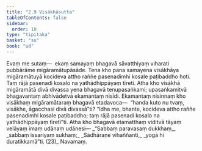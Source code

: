 ```yaml
---
title: "2.9 Visākhāsutta"
tableOfContents: false
sidebar:
  order: 10
type: "tipitaka"
basket: "su"
book: "ud"
---
```



<DynamicBreadcrumb />

<Division number="19" book="ud">

<Paragraph number="135" book="ud">
Evaṃ me sutaṃ—  ekaṃ samayaṃ bhagavā sāvatthiyaṃ viharati pubbārāme migāramātupāsāde. Tena kho pana samayena visākhāya migāramātuyā kocideva attho raññe pasenadimhi kosale paṭibaddho hoti. Taṃ rājā pasenadi kosalo na yathādhippāyaṃ tīreti.
</Paragraph>

<Paragraph number="136" book="ud">
Atha kho visākhā migāramātā divā divassa yena bhagavā tenupasaṅkami; upasaṅkamitvā bhagavantaṃ abhivādetvā ekamantaṃ nisīdi. Ekamantaṃ nisinnaṃ kho visākhaṃ migāramātaraṃ bhagavā etadavoca—  “handa kuto nu tvaṃ, visākhe, āgacchasi divā divassā”ti? “Idha me, bhante, kocideva attho raññe pasenadimhi kosale paṭibaddho; taṃ rājā pasenadi kosalo na yathādhippāyaṃ tīretī”ti.
</Paragraph>

<Paragraph number="137" book="ud">
Atha kho bhagavā etamatthaṃ viditvā tāyaṃ velāyaṃ imaṃ udānaṃ udānesi—
</Paragraph>

<Paragraph number="138" type="verses" book="ud">
_“Sabbaṃ paravasaṃ dukkhaṃ,_  
_sabbaṃ issariyaṃ sukhaṃ;_  
_Sādhāraṇe vihaññanti,_  
_yogā hi duratikkamā”ti. (23)_  


</Paragraph>
</Division>

<Paragraph number="139" type="center" book="ud">
Navamaṃ.
</Paragraph>